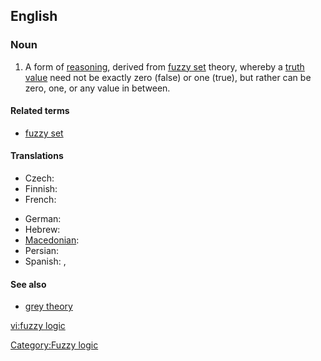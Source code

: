 ==English==

===Noun===
{{wikipedia}}
{{en-noun|sg=[[fuzzy]] [[logic]]}}

# A form of [[reasoning]], derived from [[fuzzy set]] theory, whereby a [[truth value]] need not be exactly zero (false) or one (true), but rather can be zero, one, or any value in between.

====Related terms====
* [[fuzzy set]]

====Translations====
{{trans-top|logic based on the notion of fuzzy set}}
* Czech: {{t-|cs|fuzzy logika|f}}
* Finnish: {{t-|fi|sumea logiikka}}
* French: {{t-|fr|logique floue|f}}
{{trans-mid}}
* German: {{t|de|Fuzzylogik}}
* Hebrew: {{t-|he|לוגיקה עמומה|f|tr=lógika amumá|sc=Hebr}}
* [[Macedonian]]: {{t|mk|фази логика|f|tr=fázi lógika|sc=Cyrl|xs=Macedonian}}
* Persian: {{t|fa|منطق فازی|sc=fa-Arab}}
* Spanish:  {{t-|es|lógica difusa|f}}, {{t-|es|lógica borrosa|f}}
{{trans-bottom}}

====See also====
* [[grey theory]]

[[Category:Fuzzy logic]]

[[vi:fuzzy logic]]